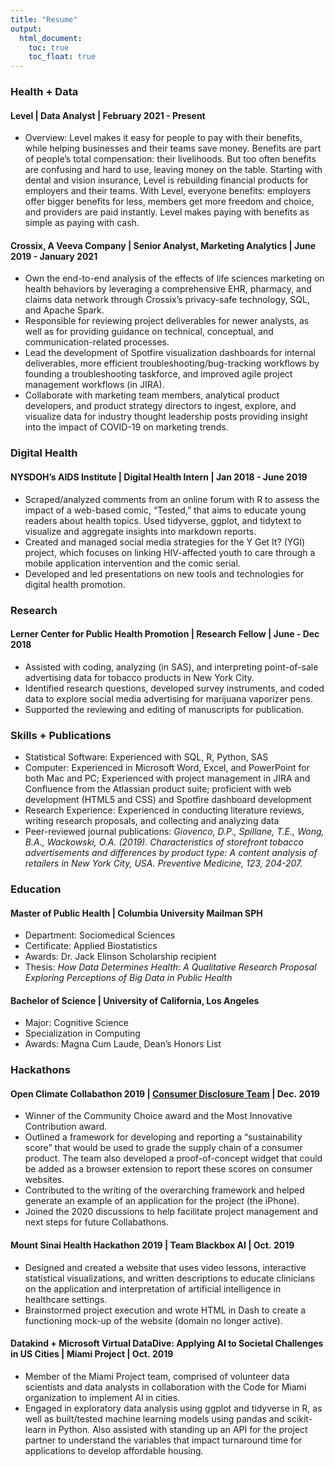 ```yaml
---
title: "Resume"
output:
  html_document:
    toc: true
    toc_float: true
---
```


### Health + Data 

#### Level | Data Analyst | February 2021 - Present
* Overview: Level makes it easy for people to pay with their benefits, while helping businesses and their teams save money. Benefits are part of people’s total compensation: their livelihoods. But too often benefits are confusing and hard to use, leaving money on the table. Starting with dental and vision insurance, Level is rebuilding financial products for employers and their teams. With Level, everyone benefits: employers offer bigger benefits for less, members get more freedom and choice, and providers are paid instantly. Level makes paying with benefits as simple as paying with cash.

#### Crossix, A Veeva Company | Senior Analyst, Marketing Analytics | June 2019 - January 2021
* Own the end-to-end analysis of the effects of life sciences marketing on health behaviors by leveraging a comprehensive EHR, pharmacy, and claims data network through Crossix’s privacy-safe technology, SQL, and Apache Spark.
* Responsible for reviewing project deliverables for newer analysts, as well as for providing guidance on technical, conceptual, and communication-related processes.
* Lead the development of Spotfire visualization dashboards for internal deliverables, more efficient troubleshooting/bug-tracking workflows by founding a troubleshooting taskforce, and improved agile project management workflows (in JIRA).
* Collaborate with marketing team members, analytical product developers, and product strategy directors to ingest, explore, and visualize data for industry thought leadership posts providing insight into the impact of COVID-19 on marketing trends.
 
### Digital Health 

#### NYSDOH's AIDS Institute | Digital Health Intern | Jan 2018 - June 2019
* Scraped/analyzed comments from an online forum with R to assess the impact of a web-based comic, “Tested,” that aims to educate young readers about health topics. Used tidyverse, ggplot, and tidytext to visualize and aggregate insights into markdown reports.
* Created and managed social media strategies for the Y Get It? (YGI) project, which focuses on linking HIV-affected youth to care through a mobile application intervention and the comic serial.    
* Developed and led presentations on new tools and technologies for digital health promotion.

### Research 

#### Lerner Center for Public Health Promotion | Research Fellow | June - Dec 2018
* Assisted with coding, analyzing (in SAS), and interpreting point-of-sale advertising data for tobacco products in New York City.
* Identified research questions, developed survey instruments, and coded data to explore social media advertising for marijuana vaporizer pens.
* Supported the reviewing and editing of manuscripts for publication.

### Skills + Publications

* Statistical Software: Experienced with SQL, R, Python, SAS
* Computer: Experienced in Microsoft Word, Excel, and PowerPoint for both Mac and PC; Experienced with project management in JIRA and Confluence from the Atlassian product suite; proficient with web development (HTML5 and CSS) and Spotfire dashboard development
* Research Experience: Experienced in conducting literature reviews, writing research proposals, and collecting and analyzing data
* Peer-reviewed journal publications: *Giovenco, D.P., Spillane, T.E., Wong, B.A., Wackowski, O.A. (2019). Characteristics of storefront tobacco advertisements and differences by product type: A content analysis of retailers in New York City, USA. Preventive Medicine, 123, 204-207.*

### Education

#### Master of Public Health | Columbia University Mailman SPH
* Department: Sociomedical Sciences
* Certificate: Applied Biostatistics
* Awards: Dr. Jack Elinson Scholarship recipient
* Thesis: *How Data Determines Health: A Qualitative Research Proposal Exploring Perceptions of Big Data in Public Health*

#### Bachelor of Science | University of California, Los Angeles
* Major: Cognitive Science
* Specialization in Computing
* Awards: Magna Cum Laude, Dean's Honors List

### Hackathons

#### Open Climate Collabathon 2019 | [Consumer Disclosure Team](https://collabathon-docs.openclimate.earth/hacks/team-contributions/consumer-disclosure-and-sustainable-supply-chains) | Dec. 2019
*	Winner of the Community Choice award and the Most Innovative Contribution award.
*	Outlined a framework for developing and reporting a "sustainability score" that would be used to grade the supply chain of a consumer product. The team also developed a proof-of-concept widget that could be added as a browser extension to report these scores on consumer websites.
*	Contributed to the writing of the overarching framework and helped generate an example of an application for the project (the iPhone). 
*	Joined the 2020 discussions to help facilitate project management and next steps for future Collabathons.

#### Mount Sinai Health Hackathon 2019 | Team Blackbox AI | Oct. 2019
*	Designed and created a website that uses video lessons, interactive statistical visualizations, and written descriptions to educate clinicians on the application and interpretation of artificial intelligence in healthcare settings.
*	Brainstormed project execution and wrote HTML in Dash to create a functioning mock-up of the website (domain no longer active).

#### Datakind + Microsoft Virtual DataDive: Applying AI to Societal Challenges in US Cities | Miami Project | Oct. 2019
*	Member of the Miami Project team, comprised of volunteer data scientists and data analysts in collaboration with the Code for Miami organization to implement AI in cities.
* Engaged in exploratory data analysis using ggplot and tidyverse in R, as well as built/tested machine learning models using pandas and scikit-learn in Python. Also assisted with standing up an API for the project partner to understand the variables that impact turnaround time for applications to develop affordable housing. 

